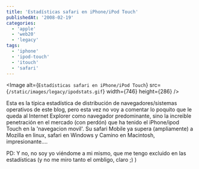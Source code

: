 ```yaml
---
title: 'Estadísticas safari en iPhone/iPod Touch'
publishedAt: '2008-02-19'
categories:
  - 'apple'
  - 'web20'
  - 'legacy'
tags:
  - 'iphone'
  - 'ipod-touch'
  - 'itouch'
  - 'safari'
---
```


<Image
  alt={`Estadísticas safari en iPhone/iPod Touch`}
  src={`/static/images/legacy/ipodstats.gif`}
  width={746}
  height={286}
/>

Esta es la típica estadística de distribución de navegadores/sistemas operativos de este blog, pero esta vez no voy a comentar lo poquito que le queda al Internet Explorer como navegador predominante, sino la increible penetración en el mercado (con perdón) que ha tenido el iPhone/ipod Touch en la 'navegacion movil'. Su safari Mobile ya supera (ampliamente) a Mozilla en linux, safari en Windows y Camino en Macintosh, impresionante....

PD: Y no, no soy yo viéndome a mi mismo, que me tengo excluido en las estadísticas (y no me miro tanto el ombligo, claro ;) )
